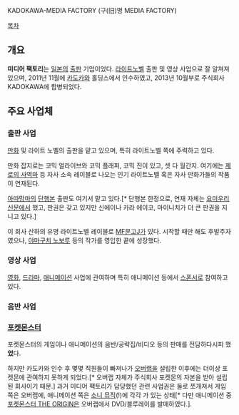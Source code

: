 KADOKAWA-MEDIA FACTORY 
(구(旧)명 MEDIA FACTORY)

[[목차]]
== 개요 ==
'''미디어 팩토리'''는 [[일본]]의 [[출판]] 기업이었다. [[라이트노벨]] 출판 및 영상 사업으로 잘 알져져 있으며, 2011년 11월에 [[카도카와]] 홀딩스에서 인수하였고, 2013년 10월부로 주식회사 KADOKAWA에 합병되었다.

== 주요 사업체 ==
=== 출판 사업 ===
[[만화]] 및 라이트 노벨의 출판을 맡고 있으며, 특히 라이트노벨 쪽에 주력하고 있다.

만화 잡지로는 코믹 얼라이브와 코믹 플래퍼, 코믹 진이 있고, 셋 다 월간지. 여기에는 [[제로의 사역마]] 등 자사 소속 레이블로 나오는 인기 라이트노벨 혹은 자사 만화가들의 작품이 연재된다.

[[아따맘마]]의 [[단행본]] 출판도 여기서 맡고 있다.[* 단행본 한정으로, 연재 자체는 [[요미우리 신문]]에서 했고, 판권은 갖고 있지만 신에이나 카라 에이코, 마이니치가 더 큰 판권을 지니고 있다.] 

이 회사 산하의 유명 라이트노벨 레이블로 [[MF문고J]]가 있다. 시작할 때만 해도 후발주자였으나, [[야마구치 노보루]] 등의 작가를 영입한 끝에 성장했다.

=== 영상 사업 ===
[[영화]], [[드라마]], [[애니메이션]] 사업에 관여하며 특히 애니메이션 등에서 [[스폰서]]로 참여하고 있다.

=== 음반 사업 ===

=== [[포켓몬스터]] ===
포켓몬스터의 게임이나 애니메이션의 음반/공략집/비디오 등의 판매를 전담하다시피 했'''었'''다.

하지만 카도카와 인수 후 몇몇 직원들이 빠져나가 [[오버랩]]을 설립한 이후에는 더이상 포켓몬에 관여하지 못하게 되었다.[* 오버랩 자체가 주식회사 포켓몬의 자본을 받아 설립된 회사이기 때문.] 과거 미디어 팩토리가 담당했던 관련 사업권은 둘로 쪼개져서 게임 쪽은 오버랩에, 애니메이션 쪽은 [[소니 뮤직]](!)에 각각 가 있는 상태[* 다만 애니메이션 중 [[포켓몬스터 THE ORIGIN]]은 오버랩에서 DVD/블루레이를 발매하였다.].
